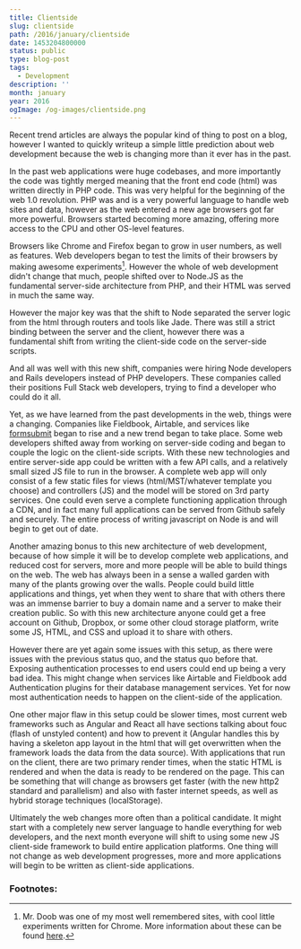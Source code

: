 ```yaml
---
title: Clientside
slug: clientside
path: /2016/january/clientside
date: 1453204800000
status: public
type: blog-post
tags:
  - Development
description: ''
month: january
year: 2016
ogImage: /og-images/clientside.png
---
```




Recent trend articles are always the popular kind of thing to post on a blog,
however I wanted to quickly writeup a simple little prediction about web
development because the web is changing more than it ever has in the past.

In the past web applications were huge codebases, and more importantly the code
was tightly merged meaning that the front end code (html) was written directly
in PHP code. This was very helpful for the beginning of the web 1.0 revolution.
PHP was and is a very powerful language to handle web sites and data, however as
the web entered a new age browsers got far more powerful. Browsers started
becoming more amazing, offering more access to the CPU and other OS-level
features.

Browsers like Chrome and Firefox began to grow in user numbers, as well as
features. Web developers began to test the limits of their browsers by making
awesome experiments[^1]. However the whole of web development didn't change that
much, people shifted over to Node.JS as the fundamental server-side architecture
from PHP, and their HTML was served in much the same way.

However the major key was that the shift to Node separated the server logic from
the html through routers and tools like Jade. There was still a strict binding
between the server and the client, however there was a fundamental shift from
writing the client-side code on the server-side scripts.

And all was well with this new shift, companies were hiring Node developers and
Rails developers instead of PHP developers. These companies called their
positions Full Stack web developers, trying to find a developer who could do it
all.

Yet, as we have learned from the past developments in the web, things were a
changing. Companies like Fieldbook, Airtable, and services like
[formsubmit](https://www.producthunt.com/tech/formsubmit) began to rise and a
new trend began to take place. Some web developers shifted away from working on
server-side coding and began to couple the logic on the client-side scripts.
With these new technologies and entire server-side app could be written with a
few API calls, and a relatively small sized JS file to run in the browser. A
complete web app will only consist of a few static files for views
(html/MST/whatever template you choose) and controllers (JS) and the model will
be stored on 3rd party services. One could even serve a complete functioning
application through a CDN, and in fact many full applications can be served from
Github safely and securely. The entire process of writing javascript on Node is
and will begin to get out of date.

Another amazing bonus to this new architecture of web development, because of
how simple it will be to develop complete web applications, and reduced cost for
servers, more and more people will be able to build things on the web. The web
has always been in a sense a walled garden with many of the plants growing over
the walls. People could build little applications and things, yet when they went
to share that with others there was an immense barrier to buy a domain name and
a server to make their creation public. So with this new architecture anyone
could get a free account on Github, Dropbox, or some other cloud storage
platform, write some JS, HTML, and CSS and upload it to share with others.

However there are yet again some issues with this setup, as there were issues
with the previous status quo, and the status quo before that. Exposing
authentication processes to end users could end up being a very bad idea. This
might change when services like Airtable and Fieldbook add Authentication
plugins for their database management services. Yet for now most authentication
needs to happen on the client-side of the application.

One other major flaw in this setup could be slower times, most current web
frameworks such as Angular and React all have sections talking about fouc (flash
of unstyled content) and how to prevent it (Angular handles this by having a
skeleton app layout in the html that will get overwritten when the framework
loads the data from the data source). With applications that run on the client,
there are two primary render times, when the static HTML is rendered and when
the data is ready to be rendered on the page. This can be something that will
change as browsers get faster (with the new http2 standard and parallelism) and
also with faster internet speeds, as well as hybrid storage techniques
(localStorage).

Ultimately the web changes more often than a political candidate. It might start
with a completely new server language to handle everything for web developers,
and the next month everyone will shift to using some new JS client-side
framework to build entire application platforms. One thing will not change as
web development progresses, more and more applications will begin to be written
as client-side applications.

### Footnotes:

[^1]: Mr. Doob was one of my most well remembered sites, with cool little
experiments written for Chrome. More information about these can be found
<a href="http://mrdoob.com/">here</a>.

